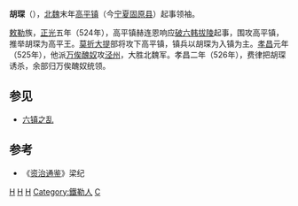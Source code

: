 '''胡琛'''（{{bd||？|526年||catIdx=H}}），[[北魏|北魏]]末年[[高平镇_(北魏)|高平镇]]（今[[宁夏|宁夏]][[固原县|固原县]]）起事领袖。

[[敕勒|敕勒]]族，[[正光|正光]]五年（524年），高平镇赫连恩响应[[破六韩拔陵|破六韩拔陵]]起事，围攻高平镇，推举胡琛为高平王。[[莫折大提|莫折大提]]部将攻下高平镇，镇兵以胡琛为入镇为主。[[孝昌_(年号)|孝昌]]元年（525年），他派[[万俟醜奴|万俟醜奴]]攻[[泾州|泾州]]，大胜北魏军。孝昌二年（526年），费律把胡琛诱杀，余部归万俟醜奴统领。

==参见==
*[[六镇之乱|六镇之乱]]

==参考==
*《[[资治通鉴|资治通鉴]]》梁纪

{{中國民變起事領袖}}

[[Category:南北朝民变领袖|H]]
[[Category:南北朝被處決者|H]]
[[Category:固原人|H]]
[[Category:鐵勒人|Category:鐵勒人]]
[[Category:胡姓|C]]